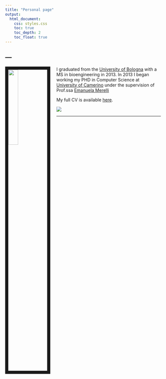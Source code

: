 ```yaml
---
title: "Personal page"
output:
  html_document:
    css: styles.css
    toc: true
    toc_depth: 2
    toc_float: true
---
```

---
---

<link rel="stylesheet" href="styles.css" type="text/css">

<img src="marco_copia.jpg" style="width:25%; border:10px solid; margin-right: 20px" align="left">



I graduated from the [University of Bologna](https://unibo.it) with a MS in bioengineering in 2013. In 2013 I began working my PHD in Computer Science at [University of Camerino](https://computerscience.unicam.it) under the supervision of Prof.ssa [Emanuela Merelli](www.emanuelamerelli.eu)



My full CV is available [here](files/Zabor_CV_2017_Q4.pdf).


![](marco_copia.jpg) 



---
